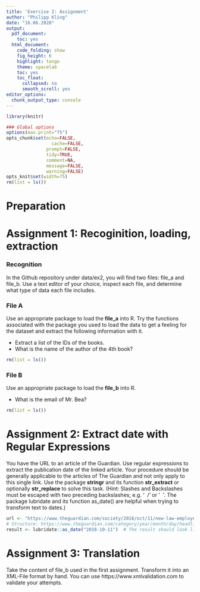 ```yaml
---
title: 'Exercise 2: Assignment'
author: "Philipp Kling"
date: "16.06.2020"
output:
  pdf_document:
    toc: yes
  html_document:
    code_folding: show
    fig_height: 6
    highlight: tango
    theme: spacelab
    toc: yes
    toc_float:
      collapsed: no
      smooth_scroll: yes
editor_options:
  chunk_output_type: console
---
```




```r
library(knitr)

### Global options
options(max.print="75")
opts_chunk$set(echo=FALSE,
	             cache=FALSE,
               prompt=FALSE,
               tidy=TRUE,
               comment=NA,
               message=FALSE,
               warning=FALSE)
opts_knit$set(width=75)
rm(list = ls())
```

# Preparation

# Assignment 1: Recoginition, loading, extraction


### Recognition

In the Github repository under data/ex2, you will find two files: file_a and file_b. Use a text editor of your choice, inspect each file, and determine what type of data each file includes. 

### File A
Use an appropriate package to load the **file_a** into R. Try the functions associated with the package you used to load the data to get a feeling for the dataset and extract the following information with it. 

 * Extract a list of the IDs of the books.
 * What is the name of the author of the 4th book?

```r
rm(list = ls())
```


### File B

Use an appropriate package to load the **file_b** into R. 

* What is the email of Mr. Bea?

```r
rm(list = ls())
```



# Assignment 2: Extract date with Regular Expressions {.tabset .tabset-fade .tabset-pills}

You have the URL to an article of the Guardian. Use regular expressions to extract the publication date of the linked article. Your procedure should be generally applicable to the articles of The Guardian and not only apply to this single link. Use the package __stringr__ and its function __str_extract__ or optionally __str_replace__ to solve this task. (Hint: Slashes and Backslashes must be escaped with two preceding backslashes; e.g. '\ \ /' or '\ \ \'. The package lubridate and its function as_date() are helpful when trying to transform text to dates.)

```r
url <- "https://www.theguardian.com/society/2018/oct/11/new-law-employers-reveal-race-pay-gap-figures"
# Structure: https://www.theguardian.com/category/year/month/day/headlinetext
result <- lubridate::as_date("2018-10-11")  # The result should look like this.
```


# Assignment 3: Translation

Take the content of file_b used in the first assignment. Transform it into an XML-File format by hand. You can use 
https://www.xmlvalidation.com to validate your attempts.
